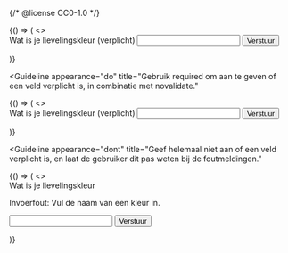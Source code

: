 {/* @license CC0-1.0 */}


<Guideline appearance="do" title="Gebruik aria-required om aan te geven of een veld verplicht is.">
  <Canvas language="html">
    {() => (
      <>
        <form>
          <label htmlFor="kleur8">Wat is je lievelingskleur (verplicht)</label>
          <input type="text" id="kleur8" name="lievelingskleur" aria-required="true" aria-invalid="false" />
          <button>Verstuur</button>
        </form>
      </>
    )}
  </Canvas>
</Guideline>

<Guideline
  appearance="do"
  title="Gebruik required om aan te geven of een veld verplicht is, in combinatie met novalidate."
>
  <Canvas language="html">
    {() => (
      <>
        <form noValidate>
          <label htmlFor="kleur9">Wat is je lievelingskleur (verplicht)</label>
          <input type="text" id="kleur9" name="lievelingskleur" required aria-invalid="false" />
          <button>Verstuur</button>
        </form>
      </>
    )}
  </Canvas>
</Guideline>

<Guideline
  appearance="dont"
  title="Geef helemaal niet aan of een veld verplicht is, en laat de gebruiker dit pas weten bij de foutmeldingen."
>
  <Canvas language="html">
    {() => (
      <>
        <form>
          <label htmlFor="kleur10">Wat is je lievelingskleur</label>
          <p id="fout10">Invoerfout: Vul de naam van een kleur in.</p>
          <input type="text" id="kleur10" aria-describedby="fout10" name="lievelingskleur" />
          <button>Verstuur</button>
        </form>
      </>
    )}
  </Canvas>
</Guideline>
